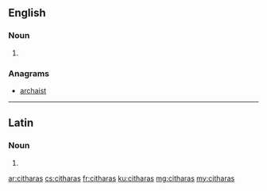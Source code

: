 ==English==

===Noun===
{{head|en|noun plural form}}

# {{plural of|cithara|lang=en}}

===Anagrams===
* [[archaist#English|archaist]]

----

==Latin==

===Noun===
{{la-noun-form|citharās}}

# {{inflection of|cithara||acc|p|lang=la}}

[[ar:citharas]]
[[cs:citharas]]
[[fr:citharas]]
[[ku:citharas]]
[[mg:citharas]]
[[my:citharas]]